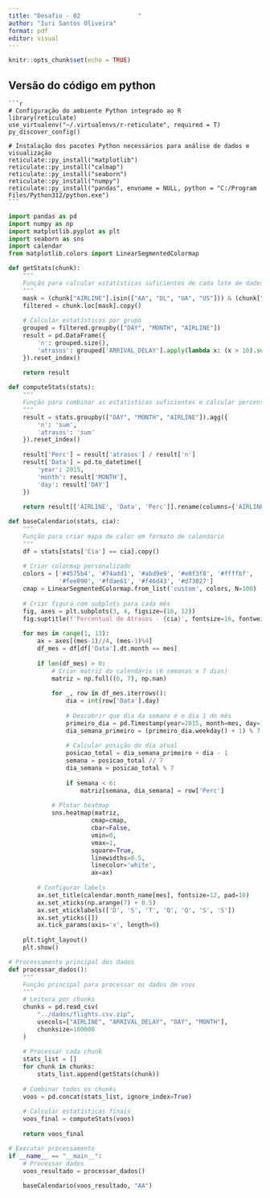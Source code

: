 ---
title: "Desafio - 02                "
author: "Iuri Santos Oliveira"
format: pdf
editor: visual
---

```{r setup, include=FALSE}
knitr::opts_chunk$set(echo = TRUE)
```


## Versão do código em python

    ```{r, eval = F}
    # Configuração do ambiente Python integrado ao R
    library(reticulate)
    use_virtualenv("~/.virtualenvs/r-reticulate", required = T)
    py_discover_config()
    
    # Instalação dos pacotes Python necessários para análise de dados e visualização
    reticulate::py_install("matplotlib")
    reticulate::py_install("calmap")
    reticulate::py_install("seaborn")
    reticulate::py_install("numpy")
    reticulate::py_install("pandas", envname = NULL, python = "C:/Program Files/Python312/python.exe")
    ```
    
```{python}
import pandas as pd
import numpy as np
import matplotlib.pyplot as plt
import seaborn as sns
import calendar
from matplotlib.colors import LinearSegmentedColormap
```
    
```{python}
def getStats(chunk):
    """
    Função para calcular estatísticas suficientes de cada lote de dados
    """
    mask = (chunk["AIRLINE"].isin(["AA", "DL", "UA", "US"])) & (chunk["ARRIVAL_DELAY"].notna())
    filtered = chunk.loc[mask].copy()
    
    # Calcular estatísticas por grupo
    grouped = filtered.groupby(["DAY", "MONTH", "AIRLINE"])
    result = pd.DataFrame({
        'n': grouped.size(),
        'atrasos': grouped['ARRIVAL_DELAY'].apply(lambda x: (x > 10).sum())
    }).reset_index()
    
    return result
```
    
```{python}
def computeStats(stats):
    """
    Função para combinar as estatísticas suficientes e calcular percentual de atraso
    """
    result = stats.groupby(["DAY", "MONTH", "AIRLINE"]).agg({
        'n': 'sum', 
        'atrasos': 'sum'
    }).reset_index()
    
    result['Perc'] = result['atrasos'] / result['n']
    result['Data'] = pd.to_datetime({
        'year': 2015, 
        'month': result['MONTH'], 
        'day': result['DAY']
    })
    
    return result[['AIRLINE', 'Data', 'Perc']].rename(columns={'AIRLINE': 'Cia'})
```
    
```{python}
def baseCalendario(stats, cia):
    """
    Função para criar mapa de calor em formato de calendário
    """
    df = stats[stats['Cia'] == cia].copy()
    
    # Criar colormap personalizado
    colors = ['#4575b4', '#74add1', '#abd9e9', '#e0f3f8', '#ffffbf',
              '#fee090', '#fdae61', '#f46d43', '#d73027']
    cmap = LinearSegmentedColormap.from_list('custom', colors, N=100)
    
    # Criar figura com subplots para cada mês
    fig, axes = plt.subplots(3, 4, figsize=(16, 12))
    fig.suptitle(f'Percentual de Atrasos - {cia}', fontsize=16, fontweight='bold')
    
    for mes in range(1, 13):
        ax = axes[(mes-1)//4, (mes-1)%4]
        df_mes = df[df['Data'].dt.month == mes]
        
        if len(df_mes) > 0:
            # Criar matriz do calendário (6 semanas x 7 dias)
            matriz = np.full((6, 7), np.nan)
            
            for _, row in df_mes.iterrows():
                dia = int(row['Data'].day)
                
                # Descobrir que dia da semana é o dia 1 do mês
                primeiro_dia = pd.Timestamp(year=2015, month=mes, day=1)
                dia_semana_primeiro = (primeiro_dia.weekday() + 1) % 7  # Domingo = 0
                
                # Calcular posição do dia atual
                posicao_total = dia_semana_primeiro + dia - 1
                semana = posicao_total // 7
                dia_semana = posicao_total % 7
                
                if semana < 6:
                    matriz[semana, dia_semana] = row['Perc']
            
            # Plotar heatmap
            sns.heatmap(matriz, 
                       cmap=cmap,
                       cbar=False, 
                       vmin=0, 
                       vmax=1,
                       square=True,
                       linewidths=0.5,
                       linecolor='white',
                       ax=ax)
        
        # Configurar labels
        ax.set_title(calendar.month_name[mes], fontsize=12, pad=10)
        ax.set_xticks(np.arange(7) + 0.5)
        ax.set_xticklabels(['D', 'S', 'T', 'Q', 'Q', 'S', 'S'])
        ax.set_yticks([])
        ax.tick_params(axis='x', length=0)
    
    plt.tight_layout()
    plt.show()
```
    
```{python}
# Processamento principal dos dados
def processar_dados():
    """
    Função principal para processar os dados de voos
    """
    # Leitura por chunks
    chunks = pd.read_csv(
        "../dados/flights.csv.zip", 
        usecols=["AIRLINE", "ARRIVAL_DELAY", "DAY", "MONTH"], 
        chunksize=100000
    )
    
    # Processar cada chunk
    stats_list = []
    for chunk in chunks:
        stats_list.append(getStats(chunk))
    
    # Combinar todos os chunks
    voos = pd.concat(stats_list, ignore_index=True)
    
    # Calcular estatísticas finais
    voos_final = computeStats(voos)
    
    return voos_final
```

```{python}
# Executar processamento
if __name__ == "__main__":
    # Processar dados
    voos_resultado = processar_dados()
    
    baseCalendario(voos_resultado, "AA")
```

    
    